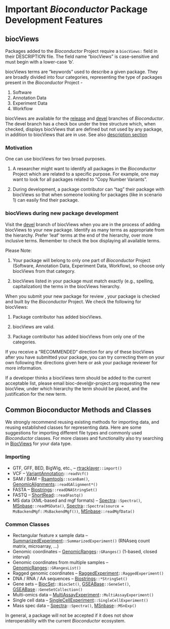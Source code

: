 # Important _Bioconductor_ Package Development Features {#important-bioconductor-package-development-features}

## biocViews {#biocviews}

Packages added to the _Bioconductor_ Project require a `biocViews:`
field in their DESCRIPTION file.  The field name "biocViews" is
case-sensitive and must begin with a lower-case 'b'.

biocViews terms are "keywords" used to describe a given package. They
are broadly divided into four categories, representing the type of
packages present in the _Bioconductor_ Project -

1. Software
2. Annotation Data
3. Experiment Data
4. Workflow

biocViews are available for the [release][] and [devel][] branches of
_Bioconductor_. The devel branch has a check box under the tree
structure which, when checked, displays biocViews that are defined but
not used by any package, in addition to biocViews that are in use. See also
[description section](#description-biocviews)

### Motivation {#biocviews-motivation}

One can use biocViews for two broad purposes.

1. A researcher might want to identify all packages in the
   _Bioconductor_ Project which are related to a specific purpose.
   For example, one may want to look for all packages related to "Copy
   Number Variants".

2. During development, a package contributor can "tag" their package
   with biocViews so that when someone looking for packages (like in
   scenario 1) can easily find their package.

### biocViews during new package development {#biocviews-pkg-devel}

Visit the [devel][] branch of biocViews when you are in the process of
adding biocViews to your new package. Identify as many terms as
appropriate from the hierarchy. Prefer 'leaf' terms at the end of the
hierarchy, over more inclusive terms. Remember to check the box
displaying all available terms.

Please Note:

1. Your package will belong to only one part of _Bioconductor_ Project
   (Software, Annotation Data, Experiment Data, Workflow), so choose only
   biocViews from that category.

2. biocViews listed in your package must match exactly (e.g.,
   spelling, capitalization) the terms in the biocViews hierarchy.

When you submit your new package for review , your package is checked
and built by the _Bioconductor_ Project.  We check the following for
biocViews:

1. Package contributor has added biocViews.

2. biocViews are valid.

3. Package contributor has added biocViews from only one of the categories.

If you receive a "RECOMMENDED" direction for any of these biocViews
after you have submitted your package, you can try correcting them on
your own following the directions given here or ask your package
reviewer for more information.

If a developer thinks a biocViews term should be added to the current acceptable
list, please email bioc-devel@r-project.org requesting the new biocView, under
which hierarchy the term should be placed, and the justification for the new
term.

[release]: http://bioconductor.org/packages/release/BiocViews.html
[devel]: http://bioconductor.org/packages/devel/BiocViews.html


## Common Bioconductor Methods and Classes {#reusebioc}

We strongly recommend reusing existing methods for importing data, and
reusing established classes for representing data. Here are some
suggestions for importing different file types and commonly used
_Bioconductor_ classes. For more classes and functionality also try
searching in [BiocViews](/packages) for your data type.

### Importing {#commonimport}

+ GTF, GFF, BED, BigWig, etc., -- [rtracklayer][]`::import()`
+ VCF -- [VariantAnnotation][]`::readVcf()`
+ SAM / BAM -- [Rsamtools][]`::scanBam()`,
  [GenomicAlignments][]`::readGAlignment*()`
+ FASTA -- [Biostrings][]`::readDNAStringSet()`
+ FASTQ -- [ShortRead][]`::readFastq()`
+ MS data (XML-based and mgf formats) -- [Spectra][]`::Spectra()`, 
  [MSnbase][]`::readMSData()`, [Spectra][]`::Spectra(source = MsBackendMgf::MsBackendMgf())`, 
  [MSnbase][]`::readMgfData()`

### Common Classes {#commonclass}

+ Rectangular feature x sample data --
  [SummarizedExperiment][]`::SummarizedExperiment()` (RNAseq count
  matrix, microarray, ...)
+ Genomic coordinates -- [GenomicRanges][]`::GRanges()` (1-based,
  closed interval)
+ Genomic coordinates from multiple samples --
  [GenomicRanges][]`::GRangesList()`
+ Ragged genomic coordinates -- [RaggedExperiment][]`::RaggedExperiment()`
+ DNA / RNA / AA sequences -- [Biostrings][]`::*StringSet()`
+ Gene sets -- [BiocSet][]`::BiocSet()`,
  [GSEABase][]`::GeneSet()`,
  [GSEABase][]`::GeneSetCollection()`
+ Multi-omics data --
  [MultiAssayExperiment][]`::MultiAssayExperiment()`
+ Single cell data --
  [SingleCellExperiment][]`::SingleCellExperiment()`
+ Mass spec data -- [Spectra][]`::Spectra()`, [MSnbase][]`::MSnExp()`


In general, a package will not be accepted if it does not show interoperability
with the current _Bioconductor_ ecosystem.

[rtracklayer]: https://bioconductor.org/packages/rtracklayer
[Biostrings]: https://bioconductor.org/packages/Biostrings
[Rsamtools]: https://bioconductor.org/packages/Rsamtools
[GenomicAlignments]: https://bioconductor.org/packages/GenomicAlignments
[VariantAnnotation]: https://bioconductor.org/packages/VariantAnnotation
[ShortRead]: https://bioconductor.org/packages/ShortRead
[MSnbase]: https://bioconductor.org/packages/MSnbase
[SummarizedExperiment]: https://bioconductor.org/packages/SummarizedExperiment
[GenomicRanges]: https://bioconductor.org/packages/GenomicRanges
[RaggedExperiment]: https://bioconductor.org/packages/RaggedExperiment
[BiocSet]: https://bioconductor.org/packages/BiocSet
[GSEABase]: https://bioconductor.org/packages/GSEABase
[MultiAssayExperiment]: https://bioconductor.org/packages/MultiAssayExperiment
[SingleCellExperiment]: https://bioconductor.org/packages/SingleCellExperiment
[Spectra]: https://bioconductor.org/packages/Spectra
[MsBackendMgf]: https://bioconductor.org/packages/MsBackendMgf

